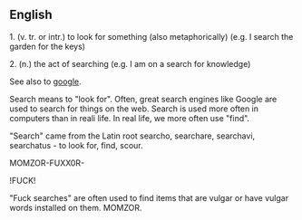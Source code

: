 ==English==
1. (v. tr. or intr.) to look for something (also metaphorically) (e.g. I search the garden for the keys)

2. (n.) the act of searching (e.g. I am on a search for knowledge)

See also to [[google]].

Search means to "look for".  Often, great search engines like Google are used to search for things on the web.  Search is used more often in computers than in reali life.  In real life, we more often use "find".

"Search" came from the Latin root searcho, searchare, searchavi, searchatus - to look for, find, scour.

MOMZOR-FUXX0R-

!FUCK!

"Fuck searches" are often used to find items that are vulgar or have vulgar words installed on them.  MOMZOR.